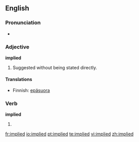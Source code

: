 ==English==

===Pronunciation===
*{{audio|en-us-implied.ogg|Audio (US)}}


===Adjective===
'''implied'''

# Suggested without being stated directly.

====Translations====
*Finnish: [[epäsuora]]

===Verb===
'''implied'''

# {{past of|imply}}

[[fr:implied]]
[[io:implied]]
[[pt:implied]]
[[te:implied]]
[[vi:implied]]
[[zh:implied]]